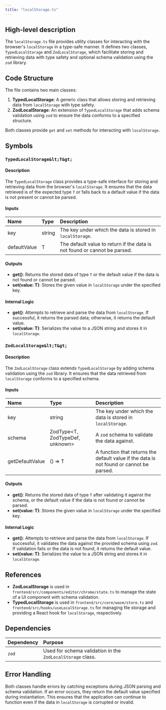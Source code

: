 ```yaml
---
title: "localStorage.ts"
---
```


## High-level description

The `localStorage.ts` file provides utility classes for interacting with the browser's `localStorage` in a type-safe manner. It defines two classes, `TypedLocalStorage` and `ZodLocalStorage`, which facilitate storing and retrieving data with type safety and optional schema validation using the `zod` library.

## Code Structure

The file contains two main classes:

1. **TypedLocalStorage**: A generic class that allows storing and retrieving data from `localStorage` with type safety.
2. **ZodLocalStorage**: An extension of `TypedLocalStorage` that adds schema validation using `zod` to ensure the data conforms to a specified structure.

Both classes provide `get` and `set` methods for interacting with `localStorage`.

## Symbols

### `TypedLocalStorage&lt;T&gt;`
#### Description
The `TypedLocalStorage` class provides a type-safe interface for storing and retrieving data from the browser's `localStorage`. It ensures that the data retrieved is of the expected type `T` or falls back to a default value if the data is not present or cannot be parsed.

#### Inputs
| Name | Type | Description |
|:-----|:-----|:------------|
| key | string | The key under which the data is stored in `localStorage`. |
| defaultValue | T | The default value to return if the data is not found or cannot be parsed. |

#### Outputs
- **get()**: Returns the stored data of type `T` or the default value if the data is not found or cannot be parsed.
- **set(value: T)**: Stores the given value in `localStorage` under the specified key.

#### Internal Logic
- **get()**: Attempts to retrieve and parse the data from `localStorage`. If successful, it returns the parsed data; otherwise, it returns the default value.
- **set(value: T)**: Serializes the value to a JSON string and stores it in `localStorage`.

### `ZodLocalStorage&lt;T&gt;`
#### Description
The `ZodLocalStorage` class extends `TypedLocalStorage` by adding schema validation using the `zod` library. It ensures that the data retrieved from `localStorage` conforms to a specified schema.

#### Inputs
| Name | Type | Description |
|:-----|:-----|:------------|
| key | string | The key under which the data is stored in `localStorage`. |
| schema | ZodType&lt;T, ZodTypeDef, unknown&gt; | A `zod` schema to validate the data against. |
| getDefaultValue | () =&gt; T | A function that returns the default value if the data is not found or cannot be parsed. |

#### Outputs
- **get()**: Returns the stored data of type `T` after validating it against the schema, or the default value if the data is not found or cannot be parsed.
- **set(value: T)**: Stores the given value in `localStorage` under the specified key.

#### Internal Logic
- **get()**: Attempts to retrieve and parse the data from `localStorage`. If successful, it validates the data against the provided schema using `zod`. If validation fails or the data is not found, it returns the default value.
- **set(value: T)**: Serializes the value to a JSON string and stores it in `localStorage`.

## References

- **ZodLocalStorage** is used in `frontend/src/components/editor/chrome/state.ts` to manage the state of a UI component with schema validation.
- **TypedLocalStorage** is used in `frontend/src/core/wasm/store.ts` and `frontend/src/hooks/useLocalStorage.ts` for managing file storage and providing a React hook for `localStorage`, respectively.

## Dependencies

| Dependency | Purpose |
|:-----------|:--------|
| `zod` | Used for schema validation in the `ZodLocalStorage` class. |

## Error Handling

Both classes handle errors by catching exceptions during JSON parsing and schema validation. If an error occurs, they return the default value specified during instantiation. This ensures that the application can continue to function even if the data in `localStorage` is corrupted or invalid.